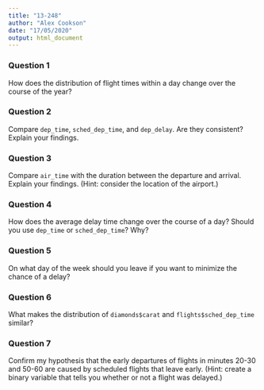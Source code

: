 ```yaml
---
title: "13-248"
author: "Alex Cookson"
date: "17/05/2020"
output: html_document
---
```


### Question 1

How does the distribution of flight times within a day change over the course of the year?


### Question 2

Compare `dep_time`, `sched_dep_time`, and `dep_delay`. Are they consistent? Explain your findings.


### Question 3

Compare `air_time` with the duration between the departure and arrival. Explain your findings. (Hint: consider the location of the airport.)


### Question 4

How does the average delay time change over the course of a day? Should you use `dep_time` or `sched_dep_time`? Why?


### Question 5

On what day of the week should you leave if you want to minimize the chance of a delay?


### Question 6

What makes the distribution of `diamonds$carat` and `flights$sched_dep_time` similar?


### Question 7

Confirm my hypothesis that the early departures of flights in minutes 20-30 and 50-60 are caused by scheduled flights that leave early. (Hint: create a binary variable that tells you whether or not a flight was delayed.)
